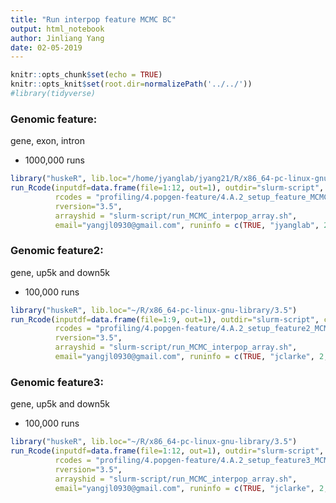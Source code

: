 ```yaml
---
title: "Run interpop feature MCMC BC"
output: html_notebook
author: Jinliang Yang
date: 02-05-2019
---
```



```r
knitr::opts_chunk$set(echo = TRUE) 
knitr::opts_knit$set(root.dir=normalizePath('../../')) 
#library(tidyverse)
```




### Genomic feature:
gene, exon, intron

- 1000,000 runs
```r
library("huskeR", lib.loc="/home/jyanglab/jyang21/R/x86_64-pc-linux-gnu-library/3.5")
run_Rcode(inputdf=data.frame(file=1:12, out=1), outdir="slurm-script", cmdno=1,
          rcodes = "profiling/4.popgen-feature/4.A.2_setup_feature_MCMC.R",
          rversion="3.5",
          arrayshid = "slurm-script/run_MCMC_interpop_array.sh",
          email="yangjl0930@gmail.com", runinfo = c(TRUE, "jyanglab", 2, "4G", "36:00:00"))


```

### Genomic feature2:
gene, up5k and down5k

- 100,000 runs
```r
library("huskeR", lib.loc="~/R/x86_64-pc-linux-gnu-library/3.5")
run_Rcode(inputdf=data.frame(file=1:9, out=1), outdir="slurm-script", cmdno=1,
          rcodes = "profiling/4.popgen-feature/4.A.2_setup_feature2_MCMC.R",
          rversion="3.5",
          arrayshid = "slurm-script/run_MCMC_interpop_array.sh",
          email="yangjl0930@gmail.com", runinfo = c(TRUE, "jclarke", 2, "4G", "36:00:00"))

```

### Genomic feature3:
gene, up5k and down5k

- 100,000 runs
```r
library("huskeR", lib.loc="~/R/x86_64-pc-linux-gnu-library/3.5")
run_Rcode(inputdf=data.frame(file=1:12, out=1), outdir="slurm-script", cmdno=1,
          rcodes = "profiling/4.popgen-feature/4.A.2_setup_feature3_MCMC.R",
          rversion="3.5",
          arrayshid = "slurm-script/run_MCMC_interpop_array.sh",
          email="yangjl0930@gmail.com", runinfo = c(TRUE, "jclarke", 2, "4G", "36:00:00"))

```
